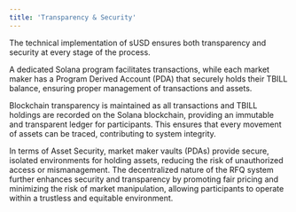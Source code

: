 ```yaml
---
title: 'Transparency & Security'
---
```


The technical implementation of sUSD ensures both transparency and security at every stage of the process. 

A dedicated Solana program facilitates transactions, while each market maker has a Program Derived Account (PDA) that securely holds their TBILL balance, ensuring proper management of transactions and assets.

Blockchain transparency is maintained as all transactions and TBILL holdings are recorded on the Solana blockchain, providing an immutable and transparent ledger for participants. This ensures that every movement of assets can be traced, contributing to system integrity.

In terms of Asset Security, market maker vaults (PDAs) provide secure, isolated environments for holding assets, reducing the risk of unauthorized access or mismanagement.
The decentralized nature of the RFQ system further enhances security and transparency by promoting fair pricing and minimizing the risk of market manipulation, allowing participants to operate within a trustless and equitable environment.

